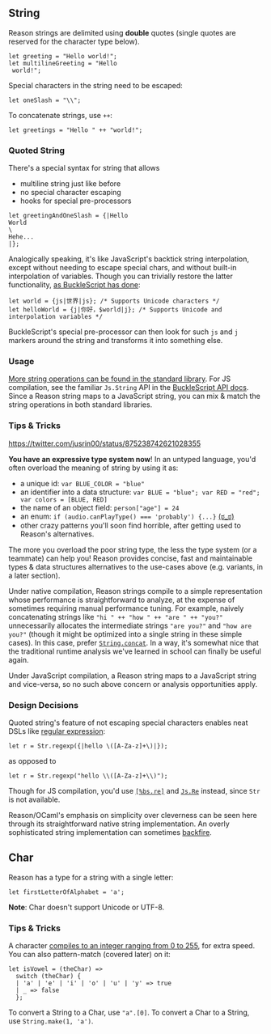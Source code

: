 
## String

Reason strings are delimited using **double** quotes (single quotes are reserved for the character type below).

```reason
let greeting = "Hello world!";
let multilineGreeting = "Hello
 world!";
```

Special characters in the string need to be escaped:

```reason
let oneSlash = "\\";
```

To concatenate strings, use `++`:

```reason
let greetings = "Hello " ++ "world!";
```

### Quoted String

There's a special syntax for string that allows

- multiline string just like before
- no special character escaping
- hooks for special pre-processors

```reason
let greetingAndOneSlash = {|Hello
World
\
Hehe...
|};
```

Analogically speaking, it's like JavaScript's backtick string interpolation, except without needing to escape special chars, and without built-in interpolation of variables. Though you can trivially restore the latter functionality, [as BuckleScript has done](https://bucklescript.github.io/docs/en/common-data-types.html#interpolation):

```reason
let world = {js|世界|js}; /* Supports Unicode characters */
let helloWorld = {j|你好，$world|j}; /* Supports Unicode and interpolation variables */
```

BuckleScript's special pre-processor can then look for such `js` and `j` markers around the string and transforms it into something else.

### Usage

[More string operations can be found in the standard library](/api/String.html). For JS compilation, see the familiar `Js.String` API in the [BuckleScript API docs](http://bucklescript.github.io/bucklescript/api/Js.String.html). Since a Reason string maps to a JavaScript string, you can mix & match the string operations in both standard libraries.

### Tips & Tricks

https://twitter.com/jusrin00/status/875238742621028355

**You have an expressive type system now**! In an untyped language, you'd often overload the meaning of string by using it as:

- a unique id: `var BLUE_COLOR = "blue"`
- an identifier into a data structure: `var BLUE = "blue"; var RED = "red"; var colors = [BLUE, RED]`
- the name of an object field: `person["age"] = 24`
- an enum: `if (audio.canPlayType() === 'probably') {...}` [(ಠ_ಠ)](https://developer.mozilla.org/en-US/docs/Web/API/HTMLMediaElement/canPlayType#Return_value)
- other crazy patterns you'll soon find horrible, after getting used to Reason's alternatives.

The more you overload the poor string type, the less the type system (or a teammate) can help you! Reason provides concise, fast and maintainable types & data structures alternatives to the use-cases above (e.g. variants, in a later section).

Under native compilation, Reason strings compile to a simple representation whose performance is straightforward to analyze, at the expense of sometimes requiring manual performance tuning. For example, naively concatenating strings like `"hi " ++ "how " ++ "are " ++ "you?"` unnecessarily allocates the intermediate strings `"are you?"` and `"how are you?"` (though it might be optimized into a single string in these simple cases). In this case, prefer [`String.concat`](/api/String.html). In a way, it's somewhat nice that the traditional runtime analysis we've learned in school can finally be useful again.

Under JavaScript compilation, a Reason string maps to a JavaScript string and vice-versa, so no such above concern or analysis opportunities apply.

### Design Decisions

Quoted string's feature of not escaping special characters enables neat DSLs like [regular expression](/api/Str.html):

```reason
let r = Str.regexp({|hello \([A-Za-z]+\)|});
```

as opposed to

```reason
let r = Str.regexp("hello \\([A-Za-z]+\\)");
```

Though for JS compilation, you'd use [`[%bs.re]`](https://bucklescript.github.io/docs/en/regular-expression.html) and [`Js.Re`](https://bucklescript.github.io/bucklescript/api/Js.Re.html) instead, since `Str` is not available.

Reason/OCaml's emphasis on simplicity over cleverness can be seen here through its straightforward native string implementation. An overly sophisticated string implementation can sometimes [backfire](http://mrale.ph/blog/2016/11/23/making-less-dart-faster.html).

## Char

Reason has a type for a string with a single letter:

```reason
let firstLetterOfAlphabet = 'a';
```

**Note**: Char doesn't support Unicode or UTF-8.

### Tips & Tricks

A character [compiles to an integer ranging from 0 to 255](/try.html?reason=DYUwLgBAhhC8EHIoKA), for extra speed. You can also pattern-match (covered later) on it:

```reason
let isVowel = (theChar) =>
  switch (theChar) {
  | 'a' | 'e' | 'i' | 'o' | 'u' | 'y' => true
  | _ => false
  };
```

To convert a String to a Char, use `"a".[0]`. To convert a Char to a String, use `String.make(1, 'a')`.
